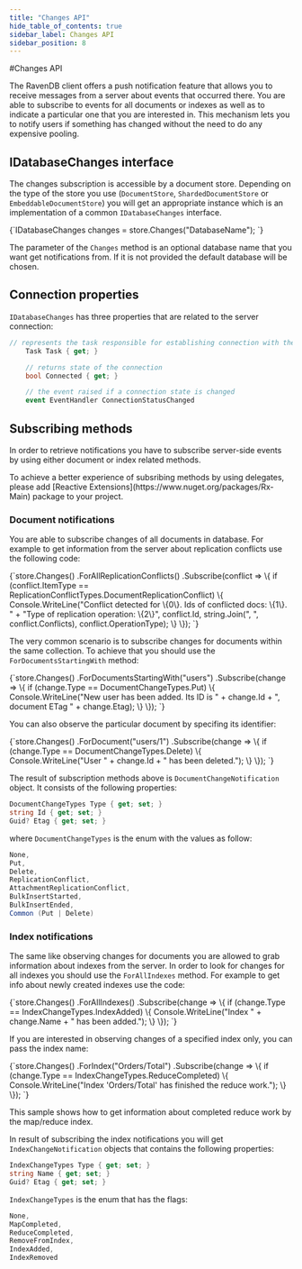 ```yaml
---
title: "Changes API"
hide_table_of_contents: true
sidebar_label: Changes API
sidebar_position: 8
---
```



#Changes API

The RavenDB client offers a push notification feature that allows you to receive messages from a server about events that occurred there.
You are able to subscribe to events for all documents or indexes as well as to indicate a particular one that you are interested in. 
This mechanism lets you to notify users if something has changed without the need to do any expensive pooling. 

## IDatabaseChanges interface

The changes subscription is accessible by a document store. Depending on the type of the store you use (`DocumentStore`, `ShardedDocumentStore` or `EmbeddableDocumentStore`) you will get an appropriate instance
which is an implementation of a common `IDatabaseChanges` interface.

<TabItem value="getting_database_changes_instance" label="getting_database_changes_instance">
<CodeBlock language="csharp">
{`IDatabaseChanges changes = store.Changes("DatabaseName");
`}
</CodeBlock>
</TabItem>

The parameter of the `Changes` method is an optional database name that you want get notifications from. If it is not provided the default database will be chosen.

## Connection properties

`IDatabaseChanges` has three properties that are related to the server connection:

``` csharp 
// represents the task responsible for establishing connection with the server
	Task Task { get; }

	// returns state of the connection
	bool Connected { get; }

	// the event raised if a connection state is changed
	event EventHandler ConnectionStatusChanged
```

## Subscribing methods

In order to retrieve notifications you have to subscribe server-side events by using either document or index related methods.

<Admonition type="info" title="Info">
To achieve a better experience of subsribing methods by using delegates, please add [Reactive Extensions](https://www.nuget.org/packages/Rx-Main) package to your project.
</Admonition>

### Document notifications

You are able to subscribe changes of all documents in database. For example to get information from the server about replication conflicts use the following code:

<TabItem value="subscribe_documents_replication_conflict" label="subscribe_documents_replication_conflict">
<CodeBlock language="csharp">
{`store.Changes()
	.ForAllReplicationConflicts()
	.Subscribe(conflict =>
		\{
			if (conflict.ItemType == ReplicationConflictTypes.DocumentReplicationConflict)
			\{
				Console.WriteLine("Conflict detected for \{0\}. Ids of conflicted docs: \{1\}. " +
				                  "Type of replication operation: \{2\}",
				                  conflict.Id, 
								  string.Join(", ", conflict.Conflicts), 
								  conflict.OperationType);
			\}						
		\});
`}
</CodeBlock>
</TabItem>


The very common scenario is to subscribe changes for documents within the same collection. To achieve that you should use the `ForDocumentsStartingWith` method:

<TabItem value="subscribe_documents_starting_with" label="subscribe_documents_starting_with">
<CodeBlock language="csharp">
{`store.Changes()
	.ForDocumentsStartingWith("users")
	 .Subscribe(change =>
	 \{
		 if (change.Type == DocumentChangeTypes.Put)
		 \{
			 Console.WriteLine("New user has been added. Its ID is " + change.Id + ", document ETag " + change.Etag);
		 \}
	 \});
`}
</CodeBlock>
</TabItem>

You can also observe the particular document by specifing its identifier:

<TabItem value="subscribe_document_delete" label="subscribe_document_delete">
<CodeBlock language="csharp">
{`store.Changes()
	.ForDocument("users/1")
	 .Subscribe(change =>
	 \{
		 if (change.Type == DocumentChangeTypes.Delete)
		 \{
			 Console.WriteLine("User " + change.Id + " has been deleted.");
		 \}
	 \});
`}
</CodeBlock>
</TabItem>

The result of subscription methods above is `DocumentChangeNotification` object. It consists of the following properties:
``` csharp 
DocumentChangeTypes Type { get; set; }
string Id { get; set; }
Guid? Etag { get; set; }
```

where `DocumentChangeTypes` is the enum with the values as follow:
``` csharp 
None,
Put,
Delete,
ReplicationConflict,
AttachmentReplicationConflict,
BulkInsertStarted,
BulkInsertEnded,
Common (Put | Delete)
```

### Index notifications

The same like observing changes for documents you are allowed to grab information about indexes from the server. In order to look for changes for all indexes
you should use the `ForAllIndexes` method. For example to get info about newly created indexes use the code:

<TabItem value="subscribe_indexes" label="subscribe_indexes">
<CodeBlock language="csharp">
{`store.Changes()
	.ForAllIndexes()
	 .Subscribe(change =>
	 \{
		 if (change.Type == IndexChangeTypes.IndexAdded)
		 \{
			 Console.WriteLine("Index " + change.Name + " has been added.");
		 \}
	 \});
`}
</CodeBlock>
</TabItem>

If you are interested in observing changes of a specified index only, you can pass the index name:

<TabItem value="subscribe_index_reduce_completed" label="subscribe_index_reduce_completed">
<CodeBlock language="csharp">
{`store.Changes()
	.ForIndex("Orders/Total")
	 .Subscribe(change =>
	 \{
		 if (change.Type == IndexChangeTypes.ReduceCompleted)
		 \{
			 Console.WriteLine("Index 'Orders/Total' has finished the reduce work.");
		 \}
	 \});
`}
</CodeBlock>
</TabItem>

This sample shows how to get information about completed reduce work by the map/reduce index.


In result of subscribing the index notifications you will get `IndexChangeNotification` objects that contains the following properties:
``` csharp 
IndexChangeTypes Type { get; set; }
string Name { get; set; }
Guid? Etag { get; set; }
```

`IndexChangeTypes` is the enum that has the flags:
``` csharp 
None,
MapCompleted,
ReduceCompleted,
RemoveFromIndex,
IndexAdded,
IndexRemoved
```